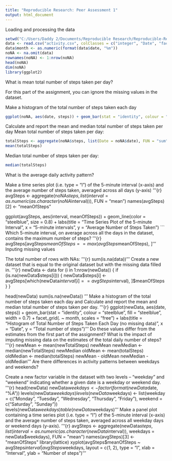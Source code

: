```yaml
---
title: "Reproducible Research: Peer Assessment 1"
output: html_document
---
```


Loading and processing the data

```r
setwd("C:/Users/Daddy 2/Documents/Reproducible Research/Reproducible-Research")
data <- read.csv("activity.csv", colClasses = c("integer", "Date", "factor"))
data$month <- as.numeric(format(data$date, "%m"))
noNA <- na.omit(data)
rownames(noNA) <- 1:nrow(noNA)
head(noNA)
dim(noNA)
library(ggplot2)
```

What is mean total number of steps taken per day?

For this part of the assignment, you can ignore the missing values in the dataset.

Make a histogram of the total number of steps taken each day

```r
ggplot(noNA, aes(date, steps)) + geom_bar(stat = "identity", colour = "steelblue", fill = "steelblue", width = 0.7) + facet_grid(. ~ month, scales = "free") + labs(title = "Histogram of Total Number of Steps Taken Each Day", x = "Date", y = "Total number of steps")
```
Calculate and report the mean and median total number of steps taken per day
Mean total number of steps taken per day:
```r
totalSteps <- aggregate(noNA$steps, list(Date = noNA$date), FUN = "sum")$x
mean(totalSteps)
```
Median total number of steps taken per day:

```r
median(totalSteps)
```
What is the average daily activity pattern?

Make a time series plot (i.e. type = "l") of the 5-minute interval (x-axis) and the average number of steps taken, averaged across all days (y-axis)
'''{r}
avgSteps <- aggregate(noNA$steps, list(interval = as.numeric(as.character(noNA$interval))), FUN = "mean")
names(avgSteps)[2] <- "meanOfSteps"

ggplot(avgSteps, aes(interval, meanOfSteps)) + geom_line(color = "steelblue", size = 0.8) + labs(title = "Time Series Plot of the 5-minute Interval", x = "5-minute intervals", y = "Average Number of Steps Taken")
```
Which 5-minute interval, on average across all the days in the dataset, contains the maximum number of steps?
'''{r}
avgSteps[avgSteps$meanOfSteps == max(avgSteps$meanOfSteps), ]
'''
Inputing missing values

The total number of rows with NAs:
'''{r}
sum(is.na(data))
'''
Create a new dataset that is equal to the original dataset but with the missing data filled in.
'''{r}
newData <- data 
for (i in 1:nrow(newData)) {
    if (is.na(newData$steps[i])) {
        newData$steps[i] <- avgSteps[which(newData$interval[i] == avgSteps$interval), ]$meanOfSteps
    }
}

head(newData)
sum(is.na(newData))
'''
Make a histogram of the total number of steps taken each day and Calculate and report the mean and median total number of steps taken per day.
'''{r}
ggplot(newData, aes(date, steps)) + geom_bar(stat = "identity",
                                             colour = "steelblue",
                                             fill = "steelblue",
                                             width = 0.7) + facet_grid(. ~ month, scales = "free") + labs(title = "Histogram of Total Number of Steps Taken Each Day (no missing data)", x = "Date", y = "Total number of steps")
'''
Do these values differ from the estimates from the first part of the assignment? What is the impact of imputing missing data on the estimates of the total daily number of steps?
'''{r}
newMean <- mean(newTotalSteps)
newMean
newMedian <- median(newTotalSteps)
newMedian
oldMean <- mean(totalSteps)
oldMedian <- median(totalSteps)
newMean - oldMean
newMedian - oldMedian
'''
Are there differences in activity patterns between weekdays and weekends?

Create a new factor variable in the dataset with two levels -- "weekday" and "weekend" indicating whether a given date is a weekday or weekend day.
'''{r}
head(newData)
newData$weekdays <- factor(format(newData$date, "%A"))
levels(newData$weekdays)
levels(newData$weekdays) <- list(weekday = c("Monday", "Tuesday",
                                             "Wednesday", 
                                             "Thursday", "Friday"),
                                 weekend = c("Saturday", "Sunday"))
levels(newData$weekdays)
table(newData$weekdays)
'''
Make a panel plot containing a time series plot (i.e. type = "l") of the 5-minute interval (x-axis) and the average number of steps taken, averaged across all weekday days or weekend days (y-axis).
'''{r}
avgSteps <- aggregate(newData$steps, 
                      list(interval = as.numeric(as.character(newData$interval)), 
                           weekdays = newData$weekdays),
                      FUN = "mean")
names(avgSteps)[3] <- "meanOfSteps"
library(lattice)
xyplot(avgSteps$meanOfSteps ~ avgSteps$interval | avgSteps$weekdays, 
       layout = c(1, 2), type = "l", 
       xlab = "Interval", ylab = "Number of steps")
'''